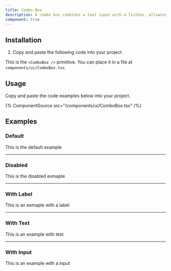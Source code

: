 ```yaml
---
title: Combo Box
description: A combo box combines a text input with a listbox, allowing users to filter a list of options to items matching a query.
component: true
---
```


## Installation

1. Copy and paste the following code into your project.

This is the `<ComboBox />` primitive. You can place it in a file at `components/ui/ComboBox.tsx`.

## Usage

Copy and paste the code examples below into your project.

{% ComponentSource src="/components/ui/ComboBox.tsx" /%}

## Examples

### Default

This is the default example

---

### Disabled

This is the disabled exmaple

---

### With Label

This is an exmaple with a label

---

### With Text

This is an example with test

---

### With Input

This is an example with a input
